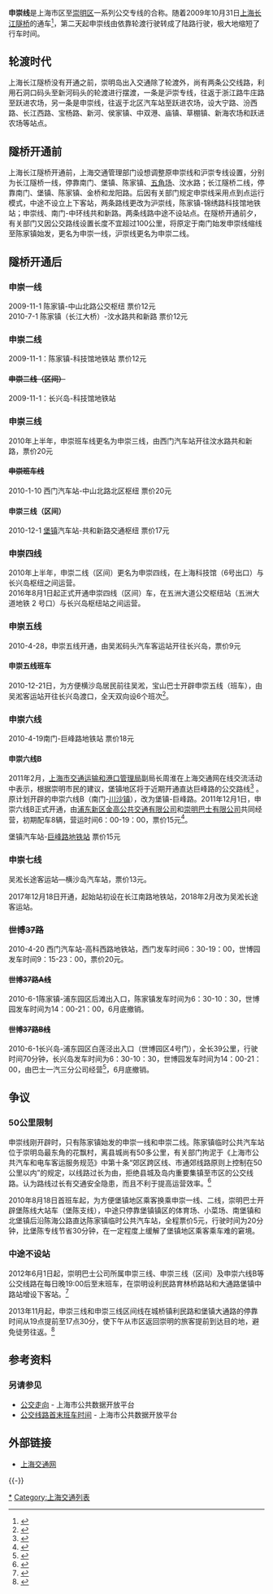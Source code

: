 '''申崇线'''是上海市区至[[崇明区|崇明区]]一系列公交专线的合称。随着2009年10月31日[[上海长江隧桥|上海长江隧桥]]的通车<ref>{{cite web|url=http://news.sina.com.cn/c/p/2009-10-14/131018828431.shtml|title=上海市宣布长江隧桥31日通车|publisher=新浪网|accessdate=2009-10-14|language=zh-hans|archive-date=2009-10-17|archive-url=https://web.archive.org/web/20091017204945/http://news.sina.com.cn/c/p/2009-10-14/131018828431.shtml|dead-url=no}}</ref>，第二天起申崇线由依靠轮渡行驶转成了陆路行驶，极大地缩短了行车时间。

== 轮渡时代==
上海长江隧桥没有开通之前，崇明岛出入交通除了轮渡外，尚有两条公交线路，利用石洞口码头至新河码头的轮渡进行摆渡，一条是沪崇专线，往返于浙江路牛庄路至跃进农场，另一条是申崇线，往返于北区汽车站至跃进农场，设大宁路、汾西路、长江西路、宝杨路、新河、侯家镇、中双港、庙镇、草棚镇、新海农场和跃进农场等站点。
== 隧桥开通前==
上海长江隧桥开通前，上海交通管理部门设想调整原申崇线和沪崇专线设置，分别为长江隧桥一线，停靠南门、堡镇、陈家镇、[[江湾五角场|五角场]]、汶水路；长江隧桥二线，停靠南门、堡镇、陈家镇、金桥和龙阳路。后因有关部门规定申崇线采用点到点运行模式，中途不设立上下客站，两条路线更改为沪崇线，陈家镇-锦绣路科技馆地铁站；申崇线、南门-中环线共和新路。两条线路中途不设站点。在隧桥开通前夕，有关部门又因公交路线设置长度不宜超过100公里，将原定于南门始发申崇线缩线至陈家镇始发，更名为申崇一线，沪崇线更名为申崇二线。
== 隧桥开通后==
===申崇一线===
2009-11-1 陈家镇-中山北路公交枢纽
票价12元<br />
2010-7-1 陈家镇（长江大桥）-汶水路共和新路 
票价12元

===申崇二线===
2009-11-1：陈家镇-科技馆地铁站
票价12元
====<del>申崇二线（区间）</del>====
2009-11-1：长兴岛-科技馆地铁站

===申崇三线===
2010年上半年，申崇班车线更名为申崇三线，由西门汽车站开往汶水路共和新路，票价20元
==== <del>申崇班车线</del> ==== 
2010-1-10 西门汽车站-中山北路北区枢纽
票价20元
====申崇三线（区间）====
2010-12-1 [[堡镇|堡镇]]汽车站-共和新路交通枢纽
票价17元

===申崇四线===
2010年上半年，申崇二线（区间）更名为申崇四线，在上海科技馆（6号出口）与长兴岛枢纽之间运营。<br>

2016年8月1日起正式开通申崇四线（区间）车，在五洲大道公交枢纽站（五洲大道地铁 2 号口）与长兴岛枢纽站之间运营。

===申崇五线===
2010-4-28，申崇五线开通，由吴淞码头汽车客运站开往长兴岛，票价9元
====申崇五线班车====
2010-12-21日，为方便横沙岛居民前往吴淞，宝山巴士开辟申崇五线（班车），由吴淞客运站开往长兴岛渡口，全天双向设6个班次<ref>{{cite web|url=http://www.shanghai.gov.cn/shanghai/node2314/node2315/node4411/u21ai469059.html|title=宝山巴士新辟申崇五线|date=2010-12-22|accessdate=2013-12-08|archive-date=2013-12-13|archive-url=https://web.archive.org/web/20131213070926/http://www.shanghai.gov.cn/shanghai/node2314/node2315/node4411/u21ai469059.html|dead-url=no}}</ref>。

=== 申崇六线 === 
2010-4-19南门-巨峰路地铁站
票价18元

==== 申崇六线B ====
2011年2月，[[上海市交通运输和港口管理局|上海市交通运输和港口管理局]]副局长周淮在上海交通网在线交流活动中表示，根据崇明市民的建议，堡镇地区将于近期开通直达巨峰路的公交路线<ref name="gov news">{{cite web|url=http://jtw.sh.gov.cn/online.do?method=showQuestion&id=28|title=2011年第一批公交线网优化调整|date=2011-02-21|deadurl=yes|archiveurl=https://web.archive.org/web/20111208004626/http://jtw.sh.gov.cn/online.do?method=showQuestion&id=28|archivedate=2011-12-08}}</ref> 。原计划开辟的申崇六线B（南门-[[川沙镇|川沙镇]]），改为堡镇-巨峰路。2011年12月1日，申崇六线B正式开通，由[[浦东新区金高公共交通有限公司|浦东新区金高公共交通有限公司]]和[[崇明巴士有限公司|崇明巴士有限公司]]共同经营，初期配车8辆，营运时间6：00-19：00，票价15元<ref>{{cite web|url=http://xmwb.news365.com.cn/gzfw/201112/t20111201_3194492.htm|title=申崇六线B线开通|date=2011-12-01|deadurl=yes|archiveurl=https://web.archive.org/web/20111203130841/http://xmwb.news365.com.cn/gzfw/201112/t20111201_3194492.htm|archivedate=2011-12-03}}</ref>。

堡镇汽车站-[[巨峰路地铁站|巨峰路地铁站]]
票价15元

===申崇七线===
吴淞长途客运站—横沙岛汽车站，票价13元。

2017年12月18日开通，起始站初设在长江南路地铁站，2018年2月改为吴淞长途客运站。

===<del>世博37路</del> ===
2010-4-20 西门汽车站-高科西路地铁站，西门发车时间6：30-19：00，世博园发车时间9：15-23：00，票价20元。

==== <del>世博37路A线</del> ==== 
2010-6-1陈家镇-浦东园区后滩出入口，陈家镇发车时间为6：30-10：30，世博园发车时间为14：00-21：00，6月底撤销。

==== <del>世博37路B线</del> ==== 
2010-6-1长兴岛-浦东园区白莲泾出入口（世博园区4号门），全长39公里，行驶时间70分钟，长兴岛发车时间为6：30-10：30，世博园发车时间为14：00-21：00，由巴士一汽三分公司经营<ref>{{cite web|url=http://news.online.sh.cn/news/gb/content/2010-07/12/content_3606723.htm|title=世博37路B线员工:"加班车"串起长兴岛和世博园|date=2010-07-12|deadurl=yes|archiveurl=https://web.archive.org/web/20131212173031/http://news.online.sh.cn/news/gb/content/2010-07/12/content_3606723.htm|archivedate=2013-12-12}}</ref>，6月底撤销。

==争议==
===50公里限制===
申崇线刚开辟时，只有陈家镇始发的申崇一线和申崇二线。陈家镇临时公共汽车站位于崇明岛最东角的花飘村，离县城尚有50多公里，有关部门拘泥于《上海市公共汽车和电车客运服务规范》中第十条“郊区跨区线、市通郊线路原则上控制在50公里以内”的规定，以线路过长为由，拒绝县城及岛内重要集镇至市区的公交线路。认为路线过长有交通安全隐患，而且不利于提高运营效率。<ref>{{cite web|url=http://epaper.jfdaily.com/jfdaily/html/2009-12/10/content_274734.htm|title=“50公里”这道坎绊住了谁|publisher=解放日报|accessdate=2009-12-10|language=zh-hans}}{{dead link|date=2018年3月 |bot=InternetArchiveBot |fix-attempted=yes }}</ref>

2010年8月18日首班车起，为方便堡镇地区乘客换乘申崇一线、二线，崇明巴士开辟堡陈线大站车（堡陈支线），中途只停靠堡镇镇区的体育场、小菜场、南堡镇和北堡镇后沿陈海公路直达陈家镇临时公共汽车站，全程票价5元，行驶时间为20分钟，比堡陈专线节省30分钟，在一定程度上缓解了堡镇地区乘客乘车难的窘境。

===中途不设站===
2012年6月1日起，崇明巴士公司所属申崇三线、申崇三线（区间）及申崇六线B等公交线路在每日晚19:00后至末班车，在崇明设利民路育林桥路站和大通路堡镇中路站增设下客站。<ref>{{cite web|url=http://weibo.com/2711454173/yivWc3zWO|title=巴士发布|publisher=新浪微博 |accessdate=2012-05-10|language=zh-hans }}</ref>

2013年11月起，申崇三线和申崇三线区间线在城桥镇利民路和堡镇大通路的停靠时间从19点提前至17点30分，使下午从市区返回崇明的旅客提前到达目的地，避免徒劳往返。<ref>{{cite web|url=http://news.sina.com.cn/o/2013-11-26/132028815007.shtml|title=申崇三线停靠时间提前|publisher=新浪新闻|accessdate=2013-11-06|language=zh-hans|archive-date=2013-12-03|archive-url=https://web.archive.org/web/20131203010730/http://news.sina.com.cn/o/2013-11-26/132028815007.shtml|dead-url=no}}</ref>

== 参考资料 ==
{{Reflist|45em}}

=== 另请参见 ===
* [https://data.sh.gov.cn/view/detail/index.html?type=cp&&id=AH1002016053&&dataset_name=%E5%85%AC%E4%BA%A4%E8%B5%B0%E5%90%91 公交走向] {{Wayback|url=https://data.sh.gov.cn/view/detail/index.html?type=cp&&id=AH1002016053&&dataset_name=%E5%85%AC%E4%BA%A4%E8%B5%B0%E5%90%91 |date=20210524000154 }} - 上海市公共数据开放平台
*[https://data.sh.gov.cn/view/detail/index.html?type=cp&&id=AH1002015005&&dataset_name=%E5%85%AC%E4%BA%A4%E7%BA%BF%E8%B7%AF%E9%A6%96%E6%9C%AB%E7%8F%AD%E8%BD%A6%E6%97%B6%E9%97%B4 公交线路首末班车时间] {{Wayback|url=https://data.sh.gov.cn/view/detail/index.html?type=cp&&id=AH1002015005&&dataset_name=%E5%85%AC%E4%BA%A4%E7%BA%BF%E8%B7%AF%E9%A6%96%E6%9C%AB%E7%8F%AD%E8%BD%A6%E6%97%B6%E9%97%B4 |date=20210524000152 }} - 上海市公共数据开放平台

== 外部链接 ==
*[http://jtw.sh.gov.cn/ 上海交通网] {{Wayback|url=http://jtw.sh.gov.cn/ |date=20210509131324 }}

{{-}}
{{bus route}}

[[Category:上海公交路线|*]]
[[Category:上海交通列表|Category:上海交通列表]]